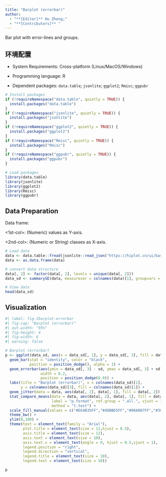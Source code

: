 ```yaml
---
title: "Barplot (errorbar)"
author:
  - "**[Editor]** Hu Zheng;"
  - "**[Contributors]** "
---
```


Bar plot with error-lines and groups.

## 环境配置

-   System Requirements: Cross-platform (Linux/MacOS/Windows)

-   Programming language: R

-   Dependent packages: `data.table`; `jsonlite`; `ggplot2`; `Rmisc`; `ggpubr`

```r
# Install packages
if (!requireNamespace("data.table", quietly = TRUE)) {
  install.packages("data.table")
}
if (!requireNamespace("jsonlite", quietly = TRUE)) {
  install.packages("jsonlite")
}
if (!requireNamespace("ggplot2", quietly = TRUE)) {
  install.packages("ggplot2")
}
if (!requireNamespace("Rmisc", quietly = TRUE)) {
  install.packages("Rmisc")
}
if (!requireNamespace("ggpubr", quietly = TRUE)) {
  install.packages("ggpubr")
}

# Load packages
library(data.table)
library(jsonlite)
library(ggplot2)
library(Rmisc)
library(ggpubr)
```

## Data Preparation

Data frame:

<1st-col>: (Numeric) values as Y-axis.

<2nd-col>: (Numeric or String) classes as X-axis.

```r
# Load data
data <- data.table::fread(jsonlite::read_json("https://hiplot.cn/ui/basic/barplot-errorbar/data.json")$exampleData[[1]]$textarea[[1]])
data <- as.data.frame(data)

# convert data structure
data[, 2] <- factor(data[, 2], levels = unique(data[, 2]))
data_sd <- summarySE(data, measurevar = colnames(data)[1], groupvars = colnames(data)[2])

# View data
head(data_sd)
```

## Visualization

```r
#| label: fig-1barplot-errorbar
#| fig-cap: "Barplot (errorbar)"
#| out.width: "95%"
#| fig-height: 4
#| fig-width: 6
#| warning: false

# Barplot (errorbar)
p <- ggplot(data_sd, aes(x = data_sd[, 1], y = data_sd[, 3], fill = data_sd[, 1])) +
  geom_bar(stat = "identity", color = "black", 
           position = position_dodge(), alpha = 1) +
  geom_errorbar(aes(ymin = data_sd[, 3] - sd, ymax = data_sd[, 3] + sd),
                width = 0.2,
                position = position_dodge(0.9)) +
  labs(title = "Barplot (errorbar)", x = colnames(data_sd)[1], 
       y = colnames(data_sd)[3], fill = colnames(data_sd)[1]) +
  geom_jitter(data = data, aes(data[, 2], data[, 1], fill = data[, 2]), size = 2, fill = "black", pch = 19, width = 0.2) +
  stat_compare_means(data = data, aes(data[, 2], data[, 1], fill = data[, 2]),
                     label = "p.format", ref.group = ".all.", vjust = 1, 
                     method = "t.test") +
  scale_fill_manual(values = c("#E64B35FF","#4DBBD5FF","#00A087FF","#3C5488FF")) +
  theme_bw() +
  ylim(0,100) +
  theme(text = element_text(family = "Arial"),
        plot.title = element_text(size = 12,hjust = 0.5),
        axis.title = element_text(size = 12),
        axis.text = element_text(size = 10),
        axis.text.x = element_text(angle = 0, hjust = 0.5,vjust = 1),
        legend.position = "right",
        legend.direction = "vertical",
        legend.title = element_text(size = 10),
        legend.text = element_text(size = 10))

p
```


